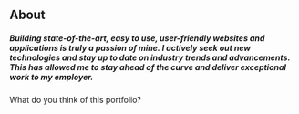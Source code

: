 ## About

##### Building state-of-the-art, easy to use, user-friendly websites and applications is truly a passion of mine. I actively seek out new technologies and stay up to date on industry trends and advancements. This has allowed me to stay ahead of the curve and deliver exceptional work to my employer.

What do you think of this portfolio?